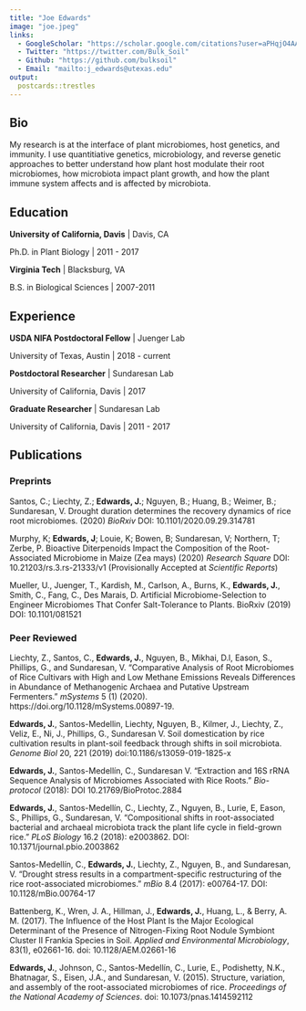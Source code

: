 ```yaml
---
title: "Joe Edwards"
image: "joe.jpeg"
links:
  - GoogleScholar: "https://scholar.google.com/citations?user=aPHqjO4AAAAJ&hl=en"
  - Twitter: "https://twitter.com/Bulk_Soil"
  - Github: "https://github.com/bulksoil"
  - Email: "mailto:j_edwards@utexas.edu"
output: 
  postcards::trestles
---
```


## Bio
My research is at the interface of plant microbiomes, host genetics, and immunity. I use quantitiative genetics, microbiology, and reverse genetic approaches to better understand how plant host modulate their root microbiomes, how microbiota impact plant growth, and how the plant immune system affects and is affected by microbiota.

## Education

**University of California, Davis** | Davis, CA

Ph.D. in Plant Biology | 2011 - 2017

**Virginia Tech** | Blacksburg, VA

B.S. in Biological Sciences | 2007-2011

## Experience

**USDA NIFA Postdoctoral Fellow** | Juenger Lab

University of Texas, Austin | 2018 - current

**Postdoctoral Researcher** | Sundaresan Lab

University of California, Davis | 2017

**Graduate Researcher** | Sundaresan Lab

University of California, Davis | 2011 - 2017

## Publications

### Preprints
Santos, C.; Liechty, Z.; **Edwards, J.**; Nguyen, B.; Huang, B.; Weimer, B.; Sundaresan, V. Drought duration determines the recovery dynamics of rice root microbiomes. (2020) *BioRxiv* DOI: 10.1101/2020.09.29.314781

Murphy, K; **Edwards, J**; Louie, K; Bowen, B; Sundaresan, V; Northern, T; Zerbe, P. Bioactive Diterpenoids Impact the Composition of the Root-Associated Microbiome in Maize (Zea mays) (2020) *Research Square* DOI: 10.21203/rs.3.rs-21333/v1 (Provisionally Accepted at *Scientific Reports*)

Mueller, U., Juenger, T., Kardish, M., Carlson, A., Burns, K., **Edwards, J.**, Smith, C., Fang, C., Des Marais, D. Artificial Microbiome-Selection to Engineer Microbiomes That Confer Salt-Tolerance to Plants. BioRxiv (2019) DOI: 10.1101/081521

### Peer Reviewed
Liechty, Z., Santos, C., **Edwards, J.**, Nguyen, B., Mikhai, D.l, Eason, S., Phillips, G., and Sundaresan, V. “Comparative Analysis of Root Microbiomes of Rice Cultivars with High and Low Methane Emissions Reveals Differences in Abundance of Methanogenic Archaea and Putative Upstream Fermenters.” *mSystems* 5 (1) (2020). https://doi.org/10.1128/mSystems.00897-19.

**Edwards, J.**, Santos-Medellin, Liechty, Nguyen, B., Kilmer, J., Liechty, Z., Veliz, E., Ni, J., Phillips, G., Sundaresan V. Soil domestication by rice cultivation results in plant-soil feedback through shifts in soil microbiota. *Genome Biol* 20, 221 (2019) doi:10.1186/s13059-019-1825-x

**Edwards, J.**, Santos-Medellín, C., Sundaresan V. “Extraction and 16S rRNA Sequence Analysis of Microbiomes Associated with Rice Roots.” *Bio-protocol* (2018): DOI 10.21769/BioProtoc.2884

**Edwards, J.**, Santos-Medellín, C., Liechty, Z., Nguyen, B., Lurie, E, Eason, S., Phillips, G., Sundaresan, V. “Compositional shifts in root-associated bacterial and archaeal microbiota track the plant life cycle in field-grown rice.” *PLoS Biology* 16.2 (2018): e2003862. DOI: 10.1371/journal.pbio.2003862

Santos-Medellín, C., **Edwards, J.**, Liechty, Z., Nguyen, B., and Sundaresan, V. “Drought stress results in a compartment-specific restructuring of the rice root-associated microbiomes.” *mBio* 8.4 (2017): e00764-17. DOI: 10.1128/mBio.00764-17

Battenberg, K., Wren, J. A., Hillman, J., **Edwards, J.**, Huang, L., & Berry, A. M. (2017). The Influence of the Host Plant Is the Major Ecological Determinant of the Presence of Nitrogen-Fixing Root Nodule Symbiont Cluster II Frankia Species in Soil. *Applied and Environmental Microbiology*, 83(1), e02661-16. doi: 10.1128/AEM.02661-16

**Edwards, J.**, Johnson, C., Santos-Medellín, C., Lurie, E., Podishetty, N.K., Bhatnagar, S., Eisen, J.A., and Sundaresan, V. (2015). Structure, variation, and assembly of the root-associated microbiomes of rice. *Proceedings of the National Academy of Sciences*. doi: 10.1073/pnas.1414592112


